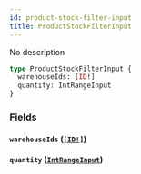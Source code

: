 ```yaml
---
id: product-stock-filter-input
title: ProductStockFilterInput
---
```


No description

```graphql
type ProductStockFilterInput {
  warehouseIds: [ID!]
  quantity: IntRangeInput
}
```

### Fields

#### `warehouseIds` ([`[ID!]`](/docs/developer/api-reference/scalars/id))

#### `quantity` ([`IntRangeInput`](/docs/developer/api-reference/inputs/int-range-input))
